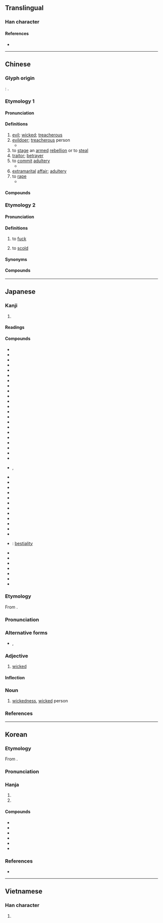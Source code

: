 {{also|奸|姧}}
{{character info}}
==Translingual==

===Han character===
{{Han char|rn=38|rad=女|as=06|sn=9|four=40444|canj=VVV|ids=⿱女奻}}

====References====
* {{Han ref|kx=0260.100|dkj=06217|dj=0526.090|hdz=21048.100|uh=59E6|ud=23014|bh=ABC1|bd=43969}}

----

==Chinese==

===Glyph origin===
{{Han etyl}}
{{liushu|ic}}: {{zh-etym-triple|女|woman}}.

===Etymology 1===
{{zh-forms|s=奸}}

====Pronunciation====
{{zh-pron
|m=jiān
|m-s=
|c=gaan1
|c-t=
|g=
|h=pfs=kiên
|j=
|mb=gáing
|md=găng
|mn=kan
|mn-t=gang1
|w=1ke,1ji
|w_note=1ke - vernacular; 1ji - literary
|x=
|mc=y
|oc=y
|cat=a,n,v
}}

====Definitions====
{{zh-hanzi}}

# [[evil]]; [[wicked]]; [[treacherous]]
# [[evildoer]]; [[treacherous]] person
#* {{zh-x|姦人|bad person, evildoer}}
# to [[stage]] an [[armed]] [[rebellion]] or to [[steal]]
# [[traitor]]; [[betrayer]]
# to [[commit]] [[adultery]]
#* {{zh-usex|通姦|to commit adultery}}
# [[extramarital]] [[affair]]; [[adultery]]
# to [[rape]]
#* {{zh-x|強姦|to rape}}

====Compounds====
{{zh-der|獸姦:[[bestiality]]|刁姦|和姦|大姦似忠|姦人之雄|姦伏|姦佞|姦凶|姦夫|姦夫淫婦|姦宄|姦情|姦慝|姦殺|姦污|姦淫|姦淫擄掠|姦盜邪淫|姦細|姦臣|姦詐|姦通|姦邪|姦雄|姦非|姦黨|強姦|強姦民意|捉姦|擒姦擿伏|擒姦討暴|洞燭姦邪|發姦擿伏|發擿姦伏|禁姦除猾|誘姦|賣俏行姦|賣姦|贏姦賣俏|輪姦|迎姦賣俏|通姦|雞姦}}

===Etymology 2===
{{zh-forms|s=奸|alt=幹}}
{{rfe|zh|from 幹?}}

====Pronunciation====
{{zh-pron
|mn=kàn
|dial=n
|cat=v
}}

====Definitions====
{{zh-hanzi}}

# {{lb|zh|Hokkien|vulgar}} to [[fuck]]
# {{lb|zh|Singapore|_|Hokkien|slang|vulgar}} to [[scold]]
#: {{zh-x|伊 著 姦{kàn}。|He/She got '''scolded'''.|MN}}

====Synonyms====
{{zh-dial|肏}}

====Compounds====
{{zh-der|姦恁娘|姦撟|相姦}}

----

==Japanese==

===Kanji===
{{ja-kanji|grade=|rs=女06}}

# {{rfdef|ja|sort=女06}}

====Readings====
{{ja-readings
|goon=けん
|kanon=かん
|kun=みだら-, よこしま-, かしま-し.い
}}

====Compounds====
{{der-top|Compounds}}
* {{ja-r|姦しい|かしまし.い}}
* {{ja-r|姦悪|かんあく}}
* {{ja-r|姦淫|かんいん}}
* {{ja-r|姦黠|かんかつ}}
* {{ja-r|姦譎|かんきつ}}
* {{ja-r|姦曲|かんきょく}}
* {{ja-r|姦計|かんけい}}
* {{ja-r|姦譎|かんけつ}}
* {{ja-r|姦詐|かんさ}}
* {{ja-r|姦才|かんさい}}
* {{ja-r|姦策|かんさく}}
* {{ja-r|姦邪|かんじゃ}}
* {{ja-r|姦商|かんしょう}}
* {{ja-r|姦心|かんしん}}
* {{ja-r|姦臣|かんしん}}
* {{ja-r|姦人|かんじん}}
* {{ja-r|姦する|かんする}}
* {{ja-r|姦賊|かんぞく}}
* {{ja-r|姦智|かんち}}
* {{ja-r|姦通|かんつう}}
* {{ja-r|姦徒|かんと}}
* {{ja-r|姦盗|かんとう}}
* {{ja-r|姦慝|かんとく}}, {{ja-r|姦慝|かんちょく}}
* {{ja-r|姦佞|かんねい}}
* {{ja-r|姦夫|かんぷ}}
* {{ja-r|姦婦|かんぷ}}
* {{ja-r|姦物|かんぶつ}}
* {{ja-r|姦謀|かんぼう}}
* {{ja-r|姦民|かんみん}}
* {{ja-r|姦雄|かんゆう}}
* {{ja-r|姦濫|かんらん}}
* {{ja-r|鶏姦|けいかん}}
* {{ja-r|強姦|ごうかん}}
* {{ja-r|屍姦|しかん}}
* {{ja-r|視曲|しかん}}
* {{ja-r|獣姦|じゅうかん}}: [[bestiality]] {{gloss|sexual activity}}
* {{ja-r|相姦|そうかん}}
* {{ja-r|賊姦|ぞっかん}}
* {{ja-r|大姦|たいかん}}
* {{ja-r|佞姦|ねいかん}}
* {{ja-r|有夫姦|ゆうふかん}}
* {{ja-r|輪姦|りんかん}}
* {{ja-r|和姦|わかん}}
{{der-bottom}}

{{ja-kanjitab|かん|yomi=o}}

===Etymology===
From {{bor|ja|ltc|姦|sort=かん}}.

===Pronunciation===
{{ja-pron|yomi=kanon|かん|acc=1|acc_ref=DJR,NHK}}

===Alternative forms===
* {{ja-l|奸}}, {{ja-l|姧}}

===Adjective===
{{ja-adj|infl=na|かん}}

# [[wicked]]

====Inflection====
{{ja-na|かん}}

===Noun===
{{ja-noun|かん}}

# [[wickedness]], [[wicked]] person

===References===
<references/>

----

==Korean==

===Etymology===
From {{der|ko|ltc|-}} {{ltc-l|姦}}. {{hanja-sinjeung|간|kan}}

===Pronunciation===
{{ko-hanja-pron|간|l=y}}

===Hanja===
{{ko-hanja-search}}
{{ko-hanja|간음하다|간음할|간}}

# {{hanja form of|간|[[evil]]; [[wicked]]; [[treacherous]]}}
# {{hanja form of|간|to [[rape]]; to [[fornicate]]}}

====Compounds====
{{der-top3|Compounds}}
* {{ko-l|수간|獸姦}}
* {{ko-l|강간|強姦}}
* {{ko-l|간음|姦淫}}
* {{ko-l|간통|姦通}}
* {{ko-l|윤간|輪姦}}
* {{ko-l|간부|姦夫}}
{{der-bottom}}

===References===
* {{R:hanjadoc|2212}}

----

==Vietnamese==

===Han character===
{{vi-hantu|gian|rs=女06}}

# {{rfdef|vi|sort=女06}}